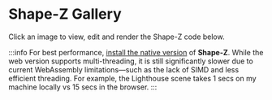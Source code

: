 
# Shape-Z Gallery

Click an image to view, edit and render the Shape-Z code below.

:::info
For best performance, [install the native version](/docs/installation) of **Shape-Z**. While the web version supports multi-threading, it is still significantly slower due to current WebAssembly limitations—such as the lack of SIMD and less efficient threading. For example, the Lighthouse scene takes 1 secs on my machine locally vs 15 secs in the browser.
:::

<ShapeZGalleryItem
  image="/img/examples/bathroom.png"
  src="/img/examples/bathroom.shpz"
  caption="Bathroom"
/>

<ShapeZGalleryItem
  image="/img/examples/bottle.png"
  src="/img/examples/bottle.shpz"
  caption="Whiskey Bottle"
/>

<ShapeZGalleryItem
  image="/img/examples/lighthouse.png"
  src="/img/examples/lighthouse.shpz"
  caption="Lighthouse"
/>
